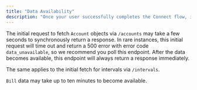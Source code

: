 ```yaml
---
title: "Data Availability"
description: "Once your user successfully completes the Connect flow, it may take some time for Pelm to load their data."
---
```


The initial request to fetch `Account` objects via `/accounts` may take a few seconds to synchronously return a response. In rare instances, this initial request will time out and return a 500 error with error code `data_unavailable`, so we recommend you poll this endpoint. After the data becomes available, this endpoint will always return a response immediately.

The same applies to the initial fetch for intervals via `/intervals`.

`Bill` data may take up to ten minutes to become available.
